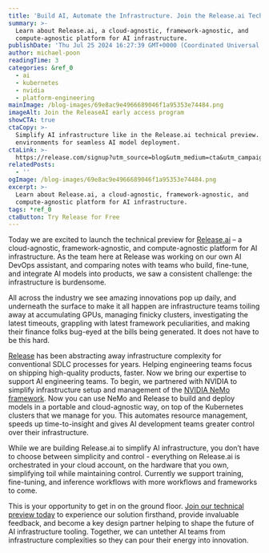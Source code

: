 ```yaml
---
title: 'Build AI, Automate the Infrastructure. Join the Release.ai Technical Preview'
summary: >-
  Learn about Release.ai, a cloud-agnostic, framework-agnostic, and
  compute-agnostic platform for AI infrastructure.
publishDate: 'Thu Jul 25 2024 16:27:39 GMT+0000 (Coordinated Universal Time)'
author: michael-poon
readingTime: 3
categories: &ref_0
  - ai
  - kubernetes
  - nvidia
  - platform-engineering
mainImage: /blog-images/69e8ac9e4966689046f1a95353e74484.png
imageAlt: Join the ReleaseAI early access program
showCTA: true
ctaCopy: >-
  Simplify AI infrastructure like in the Release.ai technical preview. Automate
  environments for seamless AI model deployment.
ctaLink: >-
  https://release.com/signup?utm_source=blog&utm_medium=cta&utm_campaign=blog-cta&utm_content=join-the-release-ai-technical-preview
relatedPosts:
  - ''
ogImage: /blog-images/69e8ac9e4966689046f1a95353e74484.png
excerpt: >-
  Learn about Release.ai, a cloud-agnostic, framework-agnostic, and
  compute-agnostic platform for AI infrastructure.
tags: *ref_0
ctaButton: Try Release for Free
---
```


Today we are excited to launch the technical preview for [Release.ai](http://release.ai) – a cloud-agnostic, framework-agnostic, and compute-agnostic platform for AI infrastructure. As the team here at Release was working on our own AI DevOps assistant, and comparing notes with teams who build, fine-tune, and integrate AI models into products, we saw a consistent challenge: the infrastructure is burdensome. 

All across the industry we see amazing innovations pop up daily, and underneath the surface to make it all happen are infrastructure teams toiling away at accumulating GPUs, managing finicky clusters, investigating the latest timeouts, grappling with latest framework peculiarities, and making their finance folks bug-eyed at the bills being generated. It does not have to be this hard.

[Release](http://release.com) has been abstracting away infrastructure complexity for conventional SDLC processes for years. Helping engineering teams focus on shipping high-quality products, faster. Now we bring our expertise to support AI engineering teams. To begin, we partnered with NVIDIA to simplify infrastructure setup and management of the [NVIDIA NeMo framework](https://www.nvidia.com/en-us/ai-data-science/generative-ai/nemo-framework/). Now you can use NeMo and Release to build and deploy models in a portable and cloud-agnostic way, on top of the Kubernetes clusters that we manage for you. This automates resource management, speeds up time-to-insight and gives AI development teams greater control over their infrastructure. 

While we are building Release.ai to simplify AI infrastructure, you don’t have to choose between simplicity and control - everything on Release.ai is orchestrated in your cloud account, on the hardware that you own, simplifying toil while maintaining control. Currently we support training, fine-tuning, and inference workflows with more workflows and frameworks to come. 

This is your opportunity to get in on the ground floor. [Join our technical preview today](https://release.ai/) to experience our solution firsthand, provide invaluable feedback, and become a key design partner helping to shape the future of AI infrastructure tooling. Together, we can untether AI teams from infrastructure complexities so they can pour their energy into innovation.
